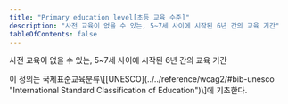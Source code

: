 ```yaml
---
title: "Primary education level[초등 교육 수준]"
description: "사전 교육이 없을 수 있는, 5~7세 사이에 시작된 6년 간의 교육 기간"
tableOfContents: false
---
```



사전 교육이 없을 수 있는, 5~7세 사이에 시작된 6년 간의 교육 기간

<Aside title="참고">
이 정의는 국제표준교육분류\[[UNESCO](../../reference/wcag2/#bib-unesco "International Standard Classification of Education")\]에 기초한다.
</Aside>